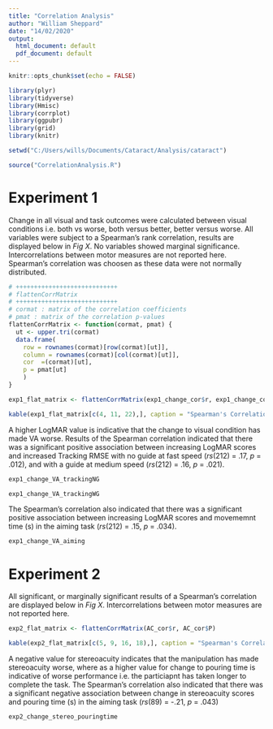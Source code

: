 ```yaml
---
title: "Correlation Analysis"
author: "William Sheppard"
date: "14/02/2020"
output:
  html_document: default
  pdf_document: default
---
```


```r
knitr::opts_chunk$set(echo = FALSE)

library(plyr)
library(tidyverse)
library(Hmisc)
library(corrplot)
library(ggpubr)
library(grid)
library(knitr)

setwd("C:/Users/wills/Documents/Cataract/Analysis/cataract")

source("CorrelationAnalysis.R")
```

# Experiment 1

Change in all visual and task outcomes were calculated between visual conditions i.e. both vs worse, both versus better, better versus worse. 
All variables were subject to a Spearman's rank correlation, results are displayed below in *Fig X*. 
No variables showed marginal significance. 
Intercorrelations between motor measures are not reported here.
Spearman's correlation was choosen as these data were not normally distributed.

```r

# ++++++++++++++++++++++++++++
# flattenCorrMatrix
# ++++++++++++++++++++++++++++
# cormat : matrix of the correlation coefficients
# pmat : matrix of the correlation p-values
flattenCorrMatrix <- function(cormat, pmat) {
  ut <- upper.tri(cormat)
  data.frame(
    row = rownames(cormat)[row(cormat)[ut]],
    column = rownames(cormat)[col(cormat)[ut]],
    cor  =(cormat)[ut],
    p = pmat[ut]
    )
}

exp1_flat_matrix <- flattenCorrMatrix(exp1_change_cor$r, exp1_change_cor$P)

kable(exp1_flat_matrix[c(4, 11, 22),], caption = "Spearman's Correlation Matrix", digits = 3)
```

A higher LogMAR value is indicative that the change to visual condition has made VA worse.
Results of the Spearman correlation indicated that there was a significant positive association between increasing LogMAR scores and increased Tracking RMSE with no guide at fast speed (*rs*(212) = .17, *p* = .012), and with a guide at medium speed (*rs*(212) = .16, *p* = .021).

```r
exp1_change_VA_trackingNG
```

```r
exp1_change_VA_trackingWG
```

The Spearman's correlation also indicated that there was a significant positive association between increasing LogMAR scores and movememnt time (s) in the aiming task (*rs*(212) = .15, *p* = .034).

```r
exp1_change_VA_aiming
```

# Experiment 2

All significant, or marginally significant results of a Spearman's correlation are displayed below in *Fig X*.
Intercorrelations between motor measures are not reported here.

```r
exp2_flat_matrix <- flattenCorrMatrix(AC_cor$r, AC_cor$P)

kable(exp2_flat_matrix[c(5, 9, 16, 18),], caption = "Spearman's Correlation Matrix", digits = 3)

```

A negative value for stereoacuity indicates that the manipulation has made stereoacuity worse, where as a higher value for change to pouring time is indicative of worse performance i.e. the particiapnt has taken longer to complete the task.
The Spearman's correlation also indicated that there was a significant negative association between change in stereoacuity scores and pouring time (s) in the aiming task (*rs*(89) = -.21, *p* = .043)
```r

exp2_change_stereo_pouringtime

```
